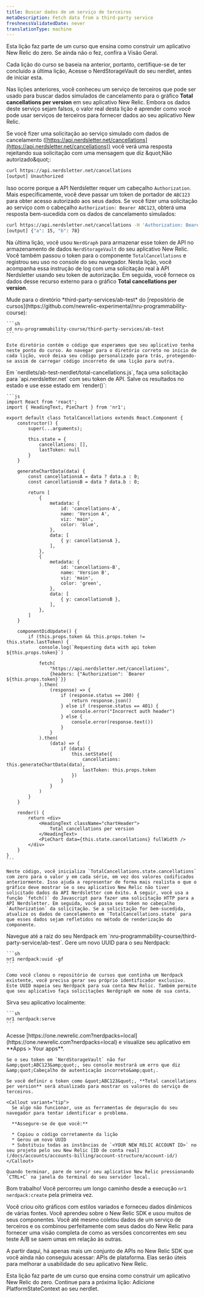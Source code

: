 ```yaml
---
title: Buscar dados de um serviço de terceiros
metaDescription: Fetch data from a third-party service
freshnessValidatedDate: never
translationType: machine
---
```


<Callout variant="tip">
  Esta lição faz parte de um curso que ensina como construir um aplicativo New Relic do zero. Se ainda não o fez, confira a Visão Geral.

  Cada lição do curso se baseia na anterior, portanto, certifique-se de ter concluído a última lição, Acesse o NerdStorageVault do seu nerdlet, antes de iniciar esta.
</Callout>

Nas lições anteriores, você conheceu um serviço de terceiros que pode ser usado para buscar dados simulados de cancelamento para o gráfico **Total cancellations per version** em seu aplicativo New Relic. Embora os dados deste serviço sejam falsos, o valor real desta lição é aprender como você pode usar serviços de terceiros para fornecer dados ao seu aplicativo New Relic.

Se você fizer uma solicitação ao serviço simulado com dados de cancelamento ([https://api.nerdsletter.net/cancellations](https://api.nerdsletter.net/cancellations)) você verá uma resposta rejeitando sua solicitação com uma mensagem que diz &amp;quot;Não autorizado&amp;quot;:

```sh
curl https://api.nerdsletter.net/cancellations
[output] Unauthorized
```

Isso ocorre porque a API Nerdsletter requer um cabeçalho `Authorization`. Mais especificamente, você deve passar um token de portador de `ABC123` para obter acesso autorizado aos seus dados. Se você fizer uma solicitação ao serviço com o cabeçalho `Authorization: Bearer ABC123`, obterá uma resposta bem-sucedida com os dados de cancelamento simulados:

```sh
curl https://api.nerdsletter.net/cancellations -H 'Authorization: Bearer ABC123'
[output] {"a": 15, "b": 78}
```

Na última lição, você usou `NerdGraph` para armazenar esse token de API no armazenamento de dados `NerdStorageVault` do seu aplicativo New Relic. Você também passou o token para o componente `TotalCancellations` e registrou seu uso no console do seu navegador. Nesta lição, você acompanha essa instrução de log com uma solicitação real à API Nerdsletter usando seu token de autorização. Em seguida, você fornece os dados desse recurso externo para o gráfico **Total cancellations per version**.

<Steps>
  <Step>
    Mude para o diretório *third-party-services/ab-test* do [repositório de cursos](https://github.com/newrelic-experimental/nru-programmability-course):

    ```sh
    cd nru-programmability-course/third-party-services/ab-test
    ```

    Este diretório contém o código que esperamos que seu aplicativo tenha neste ponto do curso. Ao navegar para o diretório correto no início de cada lição, você deixa seu código personalizado para trás, protegendo-se assim de carregar código incorreto de uma lição para outra.
  </Step>

  <Step>
    Em `nerdlets/ab-test-nerdlet/total-cancellations.js`, faça uma solicitação para `api.nerdsletter.net` com seu token de API. Salve os resultados no estado e use esse estado em `render()`:

    ```js
    import React from 'react';
    import { HeadingText, PieChart } from 'nr1';

    export default class TotalCancellations extends React.Component {
        constructor() {
            super(...arguments);

            this.state = {
                cancellations: [],
                lastToken: null
            }
        }

        generateChartData(data) {
            const cancellationsA = data ? data.a : 0;
            const cancellationsB = data ? data.b : 0;

            return [
                {
                    metadata: {
                        id: 'cancellations-A',
                        name: 'Version A',
                        viz: 'main',
                        color: 'blue',
                    },
                    data: [
                        { y: cancellationsA },
                    ],
                },
                {
                    metadata: {
                        id: 'cancellations-B',
                        name: 'Version B',
                        viz: 'main',
                        color: 'green',
                    },
                    data: [
                        { y: cancellationsB },
                    ],
                },
            ]
        }

        componentDidUpdate() {
            if (this.props.token && this.props.token != this.state.lastToken) {
                console.log(`Requesting data with api token ${this.props.token}`)

                fetch(
                    "https://api.nerdsletter.net/cancellations",
                    {headers: {"Authorization": `Bearer ${this.props.token}`}}
                ).then(
                    (response) => {
                        if (response.status == 200) {
                            return response.json()
                        } else if (response.status == 401) {
                            console.error("Incorrect auth header")
                        } else {
                            console.error(response.text())
                        }
                    }
                ).then(
                    (data) => {
                        if (data) {
                            this.setState({
                                cancellations: this.generateChartData(data),
                                lastToken: this.props.token
                            })
                        }
                    }
                )
            }
        }

        render() {
            return <div>
                <HeadingText className="chartHeader">
                    Total cancellations per version
                </HeadingText>
                <PieChart data={this.state.cancellations} fullWidth />
            </div>
        }
    }
    ```

    Neste código, você inicializa `TotalCancellations.state.cancellations` com zero para o valor y em cada série, em vez dos valores codificados anteriormente. Isso ajuda a representar de forma mais realista o que o gráfico deve mostrar se o seu aplicativo New Relic não tiver solicitado dados da API Nerdsletter com êxito. A seguir, você usa a função `fetch()` do Javascript para fazer uma solicitação HTTP para a API Nerdsletter. Em seguida, você passa seu token no cabeçalho `Authorization` da solicitação. Se a solicitação for bem-sucedida, atualize os dados de cancelamento em `TotalCancellations.state` para que esses dados sejam refletidos no método de renderização do componente.
  </Step>

  <Step>
    Navegue até a raiz do seu Nerdpack em `nru-programmability-course/third-party-service/ab-test`.
  </Step>

  <Step>
    Gere um novo UUID para o seu Nerdpack:

    ```sh
    nr1 nerdpack:uuid -gf
    ```

    Como você clonou o repositório de cursos que continha um Nerdpack existente, você precisa gerar seu próprio identificador exclusivo. Este UUID mapeia seu Nerdpack para sua conta New Relic. Também permite que seu aplicativo faça solicitações Nerdgraph em nome de sua conta.
  </Step>

  <Step>
    Sirva seu aplicativo localmente:

    ```sh
    nr1 nerdpack:serve
    ```
  </Step>

  <Step>
    Acesse [https://one.newrelic.com?nerdpacks=local](https://one.newrelic.com?nerdpacks=local) e visualize seu aplicativo em **Apps &gt; Your apps**.

    Se o seu token em `NerdStorageVault` não for &amp;quot;ABC123&amp;quot;, seu console mostrará um erro que diz &amp;quot;Cabeçalho de autenticação incorreto&amp;quot;.

    Se você definir o token como &quot;ABC123&quot;, **Total cancellations per version** será atualizado para mostrar os valores do serviço de terceiros.

    <Callout variant="tip">
      Se algo não funcionar, use as ferramentas de depuração do seu navegador para tentar identificar o problema.

      **Assegure-se de que você:**

      * Copiou o código corretamente da lição
      * Gerou um novo UUID
      * Substituiu todas as instâncias de `<YOUR NEW RELIC ACCOUNT ID>` no seu projeto pelo seu New Relic [ID de conta real](/docs/accounts/accounts-billing/account-structure/account-id/)
    </Callout>

    Quando terminar, pare de servir seu aplicativo New Relic pressionando `CTRL+C` na janela do terminal do seu servidor local.
  </Step>
</Steps>

Bom trabalho! Você percorreu um longo caminho desde a execução `nr1 nerdpack:create` pela primeira vez.

Você criou oito gráficos com estilos variados e forneceu dados dinâmicos de várias fontes. Você aprendeu sobre o New Relic SDK e usou muitos de seus componentes. Você até mesmo coletou dados de um serviço de terceiros e os combinou perfeitamente com seus dados do New Relic para fornecer uma visão completa de como as versões concorrentes em seu teste A/B se saem umas em relação às outras.

A partir daqui, há apenas mais um conjunto de APIs no New Relic SDK que você ainda não conseguiu acessar: APIs de plataforma. Elas serão úteis para melhorar a usabilidade do seu aplicativo New Relic.

<Callout variant="tip">
  Esta lição faz parte de um curso que ensina como construir um aplicativo New Relic do zero. Continue para a próxima lição: Adicione PlatformStateContext ao seu nerdlet.
</Callout>